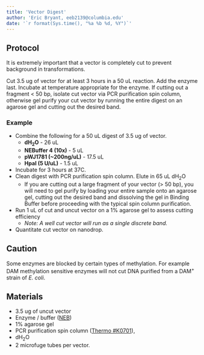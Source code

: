 ```yaml
---
title: 'Vector Digest'
author: 'Eric Bryant, eeb2139@columbia.edu'
date: '`r format(Sys.time(), "%a %b %d, %Y")`'
---
```


## Protocol

It is extremely important that a vector is completely cut to prevent background in transformations.

Cut 3.5 ug of vector for at least 3 hours in a 50 uL reaction. Add the enzyme last. Incubate at temperature appropriate for the enzyme. If cutting out a fragment < 50 bp, isolate cut vector via PCR purification spin column, otherwise gel purify your cut vector by running the entire digest on an agarose gel and cutting out the desired band.

### Example

- Combine the following for a 50 uL digest of 3.5 ug of vector.
    - **dH~2~O** - 26 uL
    - **NEBuffer 4 (10x)** - 5 uL
    - **pWJ1781 (~200ng/uL)** - 17.5 uL
    - **HpaI (5 U/uL)** - 1.5 uL 
- Incubate for 3 hours at 37C.
- Clean digest with PCR purification spin column. Elute in 65 uL dH~2~O
    - If you are cutting out a large fragment of your vector (> 50 bp), you will need to gel purify by loading your entire sample onto an agarose gel, cutting out the desired band and dissolving the gel in Binding Buffer before proceeding with the typical spin column purification.
- Run 1 uL of cut and uncut vector on a 1% agarose gel to assess cutting efficiency
    - *Note: A well cut vector will run as a single discrete band.*
- Quantitate cut vector on nanodrop.

## Caution

Some enzymes are blocked by certain types of methylation. For example DAM methylation sensitive enzymes will not cut DNA purified from a DAM^+^ strain of *E. coli*.

## Materials

- 3.5 ug of uncut vector
- Enzyme / buffer ([NEB])
- 1% agarose gel
- PCR purification spin column ([Thermo #K0701]), 
- dH~2~O
- 2 microfuge tubes per vector.

[Thermo #K0701]: https://www.thermofisher.com/order/catalog/product/K0701
[NEB]: https://www.neb.com/products/restriction-endonucleases/restriction-endonucleases

